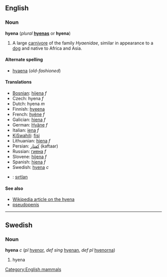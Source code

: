 ==English==
=== Noun ===
'''hyena''' (''plural'' '''[[hyenas]]''' or '''hyena''')

#A large [[carnivore]] of the family ''Hyaenidae'', similar in appearance to a [[dog]] and native to Africa and Asia.

==== Alternate spelling ====
*[[hyaena]] (''old-fashioned'')

==== Translations ====
*[[Bosnian]]: [[hijena]] ''f''
*Czech: hyena ''f''
*Dutch: hyena ''m''
*Finnish: [[hyeena]]
*French: [[hyène]] ''f''
*Galician: [[hiena]] ''f''
*German: [[Hyäne]] ''f''
*Italian: [[iena]] ''f''
*[[KiSwahili]]: [[fisi]]
*Lithuanian: [[hiena]] ''f''
*Persian: [[كفتار]] (kaftaar)
*Russian: [[гиена]] ''f''
*Slovene: [[hijena]] ''f''
*Spanish: [[hiena]] ''f''
*Swedish: [[hyena#Swedish|hyena]] ''c''
*{{tr}}: [[sırtlan]]

====See also====
*[[w:hyena|Wikipedia article on the hyena]]
*[[pseudopenis]]
----
==Swedish==
===Noun===
'''hyena''' ''c'' (''pl'' [[hyenor]], ''def sing'' [[hyenan]], ''def pl'' [[hyenorna]])

#hyena

[[Category:English mammals]]